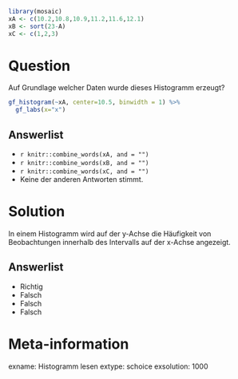 ```r
library(mosaic)
xA <- c(10.2,10.8,10.9,11.2,11.6,12.1)
xB <- sort(23-A)
xC <- c(1,2,3)
```

Question
========

Auf Grundlage welcher Daten wurde dieses Histogramm erzeugt?

```r
gf_histogram(~xA, center=10.5, binwidth = 1) %>%
  gf_labs(x="x")
```


Answerlist
----------
* `r knitr::combine_words(xA, and = "")`
* `r knitr::combine_words(xB, and = "")`
* `r knitr::combine_words(xC, and = "")`
* Keine der anderen Antworten stimmt.

Solution
========

In einem Histogramm wird auf der y-Achse die Häufigkeit von Beobachtungen innerhalb des Intervalls auf der x-Achse angezeigt.

Answerlist
----------
* Richtig
* Falsch
* Falsch
* Falsch

Meta-information
================
exname: Histogramm lesen
extype: schoice
exsolution: 1000